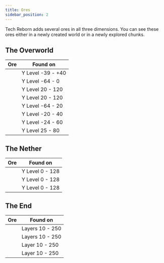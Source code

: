 ```yaml
---
title: Ores
sidebar_position: 2
---
```


<ItemImage file="galena_ore" alt="Ores" size="200" />

Tech Reborn adds several ores in all three dimensions. You can see these ores either in a newly created world or in a newly explored chunks.

## The Overworld

| Ore                                                | Found on          |
| -------------------------------------------------- | ----------------- |
| <McItem slug="techreborn:galena_ore"/>       | Y Level -39 - +40 |
| <McItem slug="techreborn:iridium_ore"/>  | Y Level -64 - 0   |
| <McItem slug="techreborn:ruby_ore"/>         | Y Level 20 - 120  |
| <McItem slug="techreborn:sapphire_ore"/> | Y Level 20 - 120  |
| <McItem slug="techreborn:bauxite_ore"/>   | Y Level -64 - 20  |
| <McItem slug="techreborn:lead_ore"/>         | Y Level -20 - 40  |
| <McItem slug="techreborn:silver_ore"/>     | Y Level -24 - 60  |
| <McItem slug="techreborn:tin_ore"/>           | Y Level 25 - 80   |

## The Nether

| Ore                                            | Found on        |
| ---------------------------------------------- | --------------- |
| <McItem slug="techreborn:pyrite_ore"/>     | Y Level 0 - 128 |
| <McItem slug="techreborn:cinnabar_ore"/>   | Y Level 0 - 128 |
| <McItem slug="techreborn:sphalerite_ore"/> | Y Level 0 - 128 |

## The End

| Ore                                            | Found on        |
| ---------------------------------------------- | --------------- |
| <McItem slug="techreborn:tungsten_ore"/>   | Layers 10 - 250 |
| <McItem slug="techreborn:sheldonite_ore"/> | Layers 10 - 250 |
| <McItem slug="techreborn:peridot_ore"/>    | Layer 10 - 250  |
| <McItem slug="techreborn:sodalite_ore"/>   | Layer 10 - 250  |
